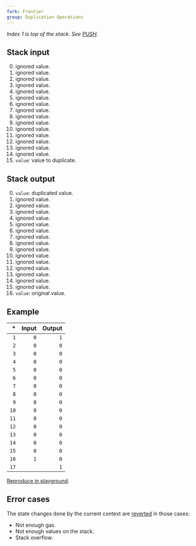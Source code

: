 ```yaml
---
fork: Frontier
group: Duplication Operations
---
```


_Index 1 is top of the stack. See [PUSH](/#60)._

## Stack input

0. ignored value.
1. ignored value.
2. ignored value.
3. ignored value.
4. ignored value.
5. ignored value.
6. ignored value.
7. ignored value.
8. ignored value.
9. ignored value.
10. ignored value.
11. ignored value.
12. ignored value.
13. ignored value.
14. ignored value.
15. `value`: value to duplicate.

## Stack output

0. `value`: duplicated value.
1. ignored value.
2. ignored value.
3. ignored value.
4. ignored value.
5. ignored value.
6. ignored value.
7. ignored value.
8. ignored value.
9. ignored value.
10. ignored value.
11. ignored value.
12. ignored value.
13. ignored value.
14. ignored value.
15. ignored value.
16. `value`: original value.

## Example

|   \* | Input | Output |
| ---: | ----: | -----: |
|  `1` |   `0` |    `1` |
|  `2` |   `0` |    `0` |
|  `3` |   `0` |    `0` |
|  `4` |   `0` |    `0` |
|  `5` |   `0` |    `0` |
|  `6` |   `0` |    `0` |
|  `7` |   `0` |    `0` |
|  `8` |   `0` |    `0` |
|  `9` |   `0` |    `0` |
| `10` |   `0` |    `0` |
| `11` |   `0` |    `0` |
| `12` |   `0` |    `0` |
| `13` |   `0` |    `0` |
| `14` |   `0` |    `0` |
| `15` |   `0` |    `0` |
| `16` |   `1` |    `0` |
| `17` |       |    `1` |

[Reproduce in playground](/playground?unit=Wei&codeType=Mnemonic&code='ySet%20statex1wwwwwzzyDuplicatezDUP16'~x0z%5Cny%2F%2F%20xzPUSH1%20w~~~%01wxyz~_).

## Error cases

The state changes done by the current context are [reverted](#FD) in those cases:

- Not enough gas.
- Not enough values on the stack.
- Stack overflow.
